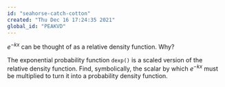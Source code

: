 ```yaml
---
id: "seahorse-catch-cotton"
created: "Thu Dec 16 17:24:35 2021"
global_id: "PEAKVD"
---
```


$e^{-k x}$ can be thought of as a relative density function. Why?

<!-- it is never negative. --> 

The exponential probability function `dexp()` is a scaled version of the relative density function. Find, symbolically, the scalar by which $e^{-k x}$ must be multiplied to turn it into a probability density function.

<!-- 1/k  -->
